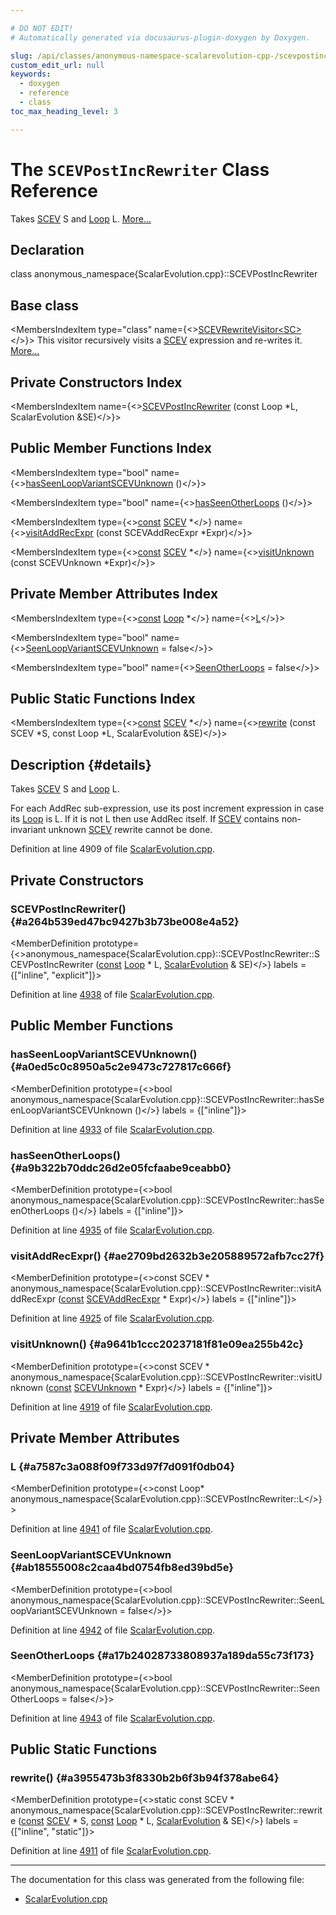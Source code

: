 ```yaml
---

# DO NOT EDIT!
# Automatically generated via docusaurus-plugin-doxygen by Doxygen.

slug: /api/classes/anonymous-namespace-scalarevolution-cpp-/scevpostincrewriter
custom_edit_url: null
keywords:
  - doxygen
  - reference
  - class
toc_max_heading_level: 3

---
```





# The `SCEVPostIncRewriter` Class Reference

<DoxygenPage pluginConfig={pluginConfig}>

Takes <a href="/docs/api/classes/llvm/scev">SCEV</a> S and <a href="/docs/api/classes/llvm/loop">Loop</a> L. <a href="#details">More...</a>

## Declaration

<CodeBlock>class anonymous_namespace{ScalarEvolution.cpp}::SCEVPostIncRewriter</CodeBlock>

## Base class

<MembersIndex>

<MembersIndexItem
  type="class"
  name={<><a href="/docs/api/classes/llvm/scevrewritevisitor">SCEVRewriteVisitor&lt;SC&gt;</a></>}>
This visitor recursively visits a <a href="/docs/api/classes/llvm/scev">SCEV</a> expression and re-writes it. <a href="/docs/api/classes/llvm/scevrewritevisitor/#details">More...</a>
</MembersIndexItem>

</MembersIndex>

## Private Constructors Index

<MembersIndex>

<MembersIndexItem
  name={<><a href="#a264b539ed47bc9427b3b73be008e4a52">SCEVPostIncRewriter</a> (const Loop &#42;L, ScalarEvolution &amp;SE)</>}>
</MembersIndexItem>

</MembersIndex>

## Public Member Functions Index

<MembersIndex>

<MembersIndexItem
  type="bool"
  name={<><a href="#a0ed5c0c8950a5c2e9473c727817c666f">hasSeenLoopVariantSCEVUnknown</a> ()</>}>
</MembersIndexItem>

<MembersIndexItem
  type="bool"
  name={<><a href="#a9b322b70ddc26d2e05fcfaabe9ceabb0">hasSeenOtherLoops</a> ()</>}>
</MembersIndexItem>

<MembersIndexItem
  type={<><a href="/docs/api/files/lib/lib/target/lib/target/aarch64/aarch64promoteconstant-cpp/#a90f8350fecae261c25be85d38b451bff">const</a> <a href="/docs/api/classes/llvm/scev">SCEV</a> &#42;</>}
  name={<><a href="#ae2709bd2632b3e205889572afb7cc27f">visitAddRecExpr</a> (const SCEVAddRecExpr &#42;Expr)</>}>
</MembersIndexItem>

<MembersIndexItem
  type={<><a href="/docs/api/files/lib/lib/target/lib/target/aarch64/aarch64promoteconstant-cpp/#a90f8350fecae261c25be85d38b451bff">const</a> <a href="/docs/api/classes/llvm/scev">SCEV</a> &#42;</>}
  name={<><a href="#a9641b1ccc20237181f81e09ea255b42c">visitUnknown</a> (const SCEVUnknown &#42;Expr)</>}>
</MembersIndexItem>

</MembersIndex>

## Private Member Attributes Index

<MembersIndex>

<MembersIndexItem
  type={<><a href="/docs/api/files/lib/lib/target/lib/target/aarch64/aarch64promoteconstant-cpp/#a90f8350fecae261c25be85d38b451bff">const</a> <a href="/docs/api/classes/llvm/loop">Loop</a> &#42;</>}
  name={<><a href="#a7587c3a088f09f733d97f7d091f0db04">L</a></>}>
</MembersIndexItem>

<MembersIndexItem
  type="bool"
  name={<><a href="#ab18555008c2caa4bd0754fb8ed39bd5e">SeenLoopVariantSCEVUnknown</a> = false</>}>
</MembersIndexItem>

<MembersIndexItem
  type="bool"
  name={<><a href="#a17b24028733808937a189da55c73f173">SeenOtherLoops</a> = false</>}>
</MembersIndexItem>

</MembersIndex>

## Public Static Functions Index

<MembersIndex>

<MembersIndexItem
  type={<><a href="/docs/api/files/lib/lib/target/lib/target/aarch64/aarch64promoteconstant-cpp/#a90f8350fecae261c25be85d38b451bff">const</a> <a href="/docs/api/classes/llvm/scev">SCEV</a> &#42;</>}
  name={<><a href="#a3955473b3f8330b2b6f3b94f378abe64">rewrite</a> (const SCEV &#42;S, const Loop &#42;L, ScalarEvolution &amp;SE)</>}>
</MembersIndexItem>

</MembersIndex>

## Description {#details}

Takes <a href="/docs/api/classes/llvm/scev">SCEV</a> S and <a href="/docs/api/classes/llvm/loop">Loop</a> L.

For each AddRec sub-expression, use its post increment expression in case its <a href="/docs/api/classes/llvm/loop">Loop</a> is L. If it is not L then use AddRec itself. If <a href="/docs/api/classes/llvm/scev">SCEV</a> contains non-invariant unknown <a href="/docs/api/classes/llvm/scev">SCEV</a> rewrite cannot be done.

Definition at line 4909 of file <a href="/docs/api/files/lib/lib/analysis/scalarevolution-cpp">ScalarEvolution.cpp</a>.

<SectionDefinition>

## Private Constructors

### SCEVPostIncRewriter() {#a264b539ed47bc9427b3b73be008e4a52}

<MemberDefinition
  prototype={<>anonymous&#95;namespace&#123;ScalarEvolution.cpp&#125;::SCEVPostIncRewriter::SCEVPostIncRewriter (<a href="/docs/api/files/lib/lib/target/lib/target/aarch64/aarch64promoteconstant-cpp/#a90f8350fecae261c25be85d38b451bff">const</a> <a href="/docs/api/classes/llvm/loop">Loop</a> &#42; L, <a href="/docs/api/classes/llvm/scalarevolution">ScalarEvolution</a> &amp; SE)</>}
  labels = {["inline", "explicit"]}>

Definition at line <a href="/docs/api/files/lib/lib/analysis/scalarevolution-cpp/#l04938">4938</a> of file <a href="/docs/api/files/lib/lib/analysis/scalarevolution-cpp">ScalarEvolution.cpp</a>.
</MemberDefinition>

</SectionDefinition>

<SectionDefinition>

## Public Member Functions

### hasSeenLoopVariantSCEVUnknown() {#a0ed5c0c8950a5c2e9473c727817c666f}

<MemberDefinition
  prototype={<>bool anonymous&#95;namespace&#123;ScalarEvolution.cpp&#125;::SCEVPostIncRewriter::hasSeenLoopVariantSCEVUnknown ()</>}
  labels = {["inline"]}>

Definition at line <a href="/docs/api/files/lib/lib/analysis/scalarevolution-cpp/#l04933">4933</a> of file <a href="/docs/api/files/lib/lib/analysis/scalarevolution-cpp">ScalarEvolution.cpp</a>.
</MemberDefinition>

### hasSeenOtherLoops() {#a9b322b70ddc26d2e05fcfaabe9ceabb0}

<MemberDefinition
  prototype={<>bool anonymous&#95;namespace&#123;ScalarEvolution.cpp&#125;::SCEVPostIncRewriter::hasSeenOtherLoops ()</>}
  labels = {["inline"]}>

Definition at line <a href="/docs/api/files/lib/lib/analysis/scalarevolution-cpp/#l04935">4935</a> of file <a href="/docs/api/files/lib/lib/analysis/scalarevolution-cpp">ScalarEvolution.cpp</a>.
</MemberDefinition>

### visitAddRecExpr() {#ae2709bd2632b3e205889572afb7cc27f}

<MemberDefinition
  prototype={<>const SCEV &#42; anonymous&#95;namespace&#123;ScalarEvolution.cpp&#125;::SCEVPostIncRewriter::visitAddRecExpr (<a href="/docs/api/files/lib/lib/target/lib/target/aarch64/aarch64promoteconstant-cpp/#a90f8350fecae261c25be85d38b451bff">const</a> <a href="/docs/api/classes/llvm/scevaddrecexpr">SCEVAddRecExpr</a> &#42; Expr)</>}
  labels = {["inline"]}>

Definition at line <a href="/docs/api/files/lib/lib/analysis/scalarevolution-cpp/#l04925">4925</a> of file <a href="/docs/api/files/lib/lib/analysis/scalarevolution-cpp">ScalarEvolution.cpp</a>.
</MemberDefinition>

### visitUnknown() {#a9641b1ccc20237181f81e09ea255b42c}

<MemberDefinition
  prototype={<>const SCEV &#42; anonymous&#95;namespace&#123;ScalarEvolution.cpp&#125;::SCEVPostIncRewriter::visitUnknown (<a href="/docs/api/files/lib/lib/target/lib/target/aarch64/aarch64promoteconstant-cpp/#a90f8350fecae261c25be85d38b451bff">const</a> <a href="/docs/api/classes/llvm/scevunknown">SCEVUnknown</a> &#42; Expr)</>}
  labels = {["inline"]}>

Definition at line <a href="/docs/api/files/lib/lib/analysis/scalarevolution-cpp/#l04919">4919</a> of file <a href="/docs/api/files/lib/lib/analysis/scalarevolution-cpp">ScalarEvolution.cpp</a>.
</MemberDefinition>

</SectionDefinition>

<SectionDefinition>

## Private Member Attributes

### L {#a7587c3a088f09f733d97f7d091f0db04}

<MemberDefinition
  prototype={<>const Loop&#42; anonymous&#95;namespace&#123;ScalarEvolution.cpp&#125;::SCEVPostIncRewriter::L</>}>

Definition at line <a href="/docs/api/files/lib/lib/analysis/scalarevolution-cpp/#l04941">4941</a> of file <a href="/docs/api/files/lib/lib/analysis/scalarevolution-cpp">ScalarEvolution.cpp</a>.
</MemberDefinition>

### SeenLoopVariantSCEVUnknown {#ab18555008c2caa4bd0754fb8ed39bd5e}

<MemberDefinition
  prototype={<>bool anonymous&#95;namespace&#123;ScalarEvolution.cpp&#125;::SCEVPostIncRewriter::SeenLoopVariantSCEVUnknown = false</>}>

Definition at line <a href="/docs/api/files/lib/lib/analysis/scalarevolution-cpp/#l04942">4942</a> of file <a href="/docs/api/files/lib/lib/analysis/scalarevolution-cpp">ScalarEvolution.cpp</a>.
</MemberDefinition>

### SeenOtherLoops {#a17b24028733808937a189da55c73f173}

<MemberDefinition
  prototype={<>bool anonymous&#95;namespace&#123;ScalarEvolution.cpp&#125;::SCEVPostIncRewriter::SeenOtherLoops = false</>}>

Definition at line <a href="/docs/api/files/lib/lib/analysis/scalarevolution-cpp/#l04943">4943</a> of file <a href="/docs/api/files/lib/lib/analysis/scalarevolution-cpp">ScalarEvolution.cpp</a>.
</MemberDefinition>

</SectionDefinition>

<SectionDefinition>

## Public Static Functions

### rewrite() {#a3955473b3f8330b2b6f3b94f378abe64}

<MemberDefinition
  prototype={<>static const SCEV &#42; anonymous&#95;namespace&#123;ScalarEvolution.cpp&#125;::SCEVPostIncRewriter::rewrite (<a href="/docs/api/files/lib/lib/target/lib/target/aarch64/aarch64promoteconstant-cpp/#a90f8350fecae261c25be85d38b451bff">const</a> <a href="/docs/api/classes/llvm/scev">SCEV</a> &#42; S, <a href="/docs/api/files/lib/lib/target/lib/target/aarch64/aarch64promoteconstant-cpp/#a90f8350fecae261c25be85d38b451bff">const</a> <a href="/docs/api/classes/llvm/loop">Loop</a> &#42; L, <a href="/docs/api/classes/llvm/scalarevolution">ScalarEvolution</a> &amp; SE)</>}
  labels = {["inline", "static"]}>

Definition at line <a href="/docs/api/files/lib/lib/analysis/scalarevolution-cpp/#l04911">4911</a> of file <a href="/docs/api/files/lib/lib/analysis/scalarevolution-cpp">ScalarEvolution.cpp</a>.
</MemberDefinition>

</SectionDefinition>

<hr/>

The documentation for this class was generated from the following file:

<ul>
<li><a href="/docs/api/files/lib/lib/analysis/scalarevolution-cpp">ScalarEvolution.cpp</a></li>
</ul>

</DoxygenPage>
